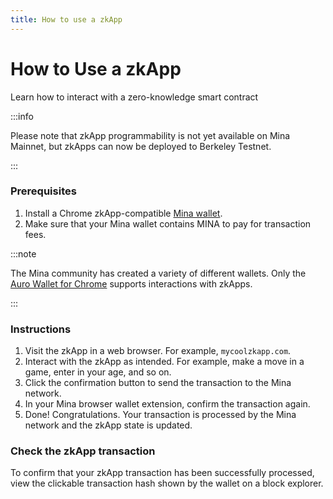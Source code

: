 ```yaml
---
title: How to use a zkApp
---
```



# How to Use a zkApp

<Subhead>Learn how to interact with a zero-knowledge smart contract</Subhead>

:::info

Please note that zkApp programmability is not yet available on Mina Mainnet, but zkApps can now be deployed to Berkeley Testnet.

:::

### Prerequisites

1. Install a Chrome zkApp-compatible [Mina wallet](../install-a-wallet).
2. Make sure that your Mina wallet contains MINA to pay for transaction fees. 

:::note

The Mina community has created a variety of different wallets. Only the [Auro Wallet for Chrome](https://www.aurowallet.com) supports interactions with zkApps.

:::

### Instructions

1. Visit the zkApp in a web browser. For example, `mycoolzkapp.com`.
2. Interact with the zkApp as intended. For example, make a move in a game, enter in your age, and so on.
3. Click the confirmation button to send the transaction to the Mina network.
4. In your Mina browser wallet extension, confirm the transaction again.
5. Done! Congratulations. Your transaction is processed by the Mina network  and the zkApp state is updated.


### Check the zkApp transaction

To confirm that your zkApp transaction has been successfully processed, view the clickable transaction hash shown by the wallet on a block explorer.
